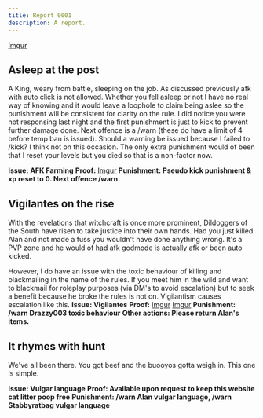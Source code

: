 ```yaml
---
title: Report 0001
description: A report.
---
```

[Imgur](https://i.imgur.com/gRflNs2.png)


## Asleep at the post

A King, weary from battle, sleeping on the job. As discussed previously afk with auto click is not allowed. Whether you fell asleep or not I have no real way of knowing and it would leave a loophole to claim being aslee so the punishment will be consistent for clarity on the rule. I did notice you were not responsing last night and the first punishment is just to kick to prevent further damage done. Next offence is a /warn (these do have a limit of 4 before temp ban is issued). Should a warning be issued because I failed to /kick? I think not on this occasion. The only extra punishment would of been that I reset your levels but you died so that is a non-factor now.

**Issue: AFK Farming**
**Proof:**
[Imgur](https://i.imgur.com/ck0GHtv.png)
**Punishment: Pseudo kick punishment & xp reset to 0. Next offence /warn.**


## Vigilantes on the rise

With the revelations that witchcraft is once more prominent, Dildoggers of the South have risen to take justice into their own hands. Had you just killed Alan and not made a fuss you wouldn't have done anything wrong. It's a PVP zone and he would of had afk godmode is actually afk or been auto kicked.

However, I do have an issue with the toxic behaviour of killing and blackmailing in the name of the rules. If you meet him in the wild and want to blackmail for roleplay purposes (via DM's to avoid escalation) but to seek a benefit because he broke the rules is not on. Vigilantism causes escalation like this.
**Issue: Vigilantes**
**Proof:**
[Imgur](https://i.imgur.com/ck0GHtv.png)
[Imgur](https://i.imgur.com/7Hz45Lt.png)
**Punishment: /warn Drazzy003 toxic behaviour**
**Other actions: Please return Alan's items.**


## It rhymes with hunt

We've all been there. You got beef and the buooyos gotta weigh in. This one is simple.

**Issue: Vulgar language**
**Proof: Available upon request to keep this website cat litter poop free**
**Punishment: /warn Alan vulgar language, /warn Stabbyratbag vulgar language**
